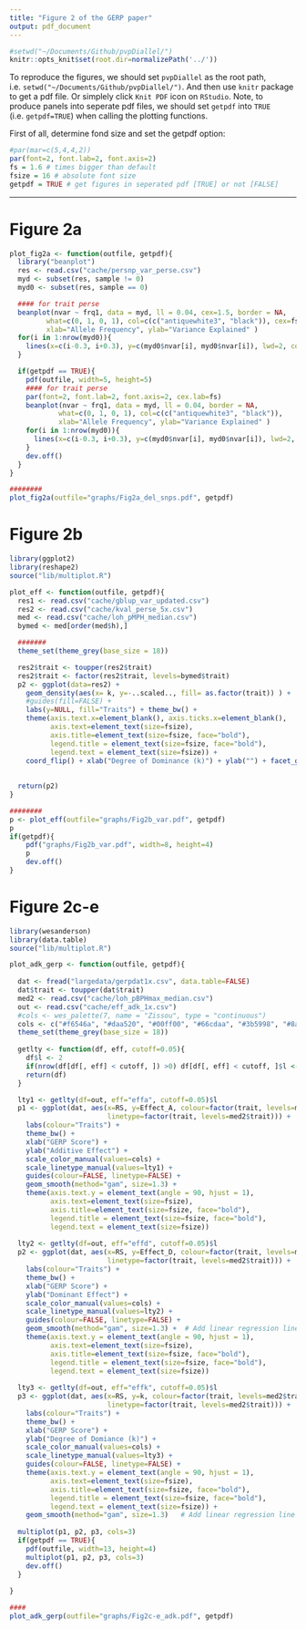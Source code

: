 ```yaml
---
title: "Figure 2 of the GERP paper"
output: pdf_document
---
```


```r
#setwd("~/Documents/Github/pvpDiallel/")
knitr::opts_knit$set(root.dir=normalizePath('../'))
```

To reproduce the figures, we should set `pvpDiallel` as the root path, i.e. `setwd("~/Documents/Github/pvpDiallel/")`. And then use `knitr` package to get a pdf file. Or simplely click `Knit PDF` icon on `RStudio`. Note, to produce panels into seperate pdf files, we should set `getpdf` into `TRUE` (i.e. `getpdf=TRUE`) when calling the plotting functions.

First of all, determine fond size and set the getpdf option:
```r
#par(mar=c(5,4,4,2))
par(font=2, font.lab=2, font.axis=2)
fs = 1.6 # times bigger than default
fsize = 16 # absolute font size
getpdf = TRUE # get figures in seperated pdf [TRUE] or not [FALSE]
```

--------------------------

# Figure 2a
```r

plot_fig2a <- function(outfile, getpdf){
  library("beanplot")
  res <- read.csv("cache/persnp_var_perse.csv")
  myd <- subset(res, sample != 0)
  myd0 <- subset(res, sample == 0)

  #### for trait perse
  beanplot(nvar ~ frq1, data = myd, ll = 0.04, cex=1.5, border = NA,
         what=c(0, 1, 0, 1), col=c(c("antiquewhite3", "black")), cex=fs, 
         xlab="Allele Frequency", ylab="Variance Explained" )
  for(i in 1:nrow(myd0)){
    lines(x=c(i-0.3, i+0.3), y=c(myd0$nvar[i], myd0$nvar[i]), lwd=2, col="red")
  }

  if(getpdf == TRUE){
    pdf(outfile, width=5, height=5)
    #### for trait perse
    par(font=2, font.lab=2, font.axis=2, cex.lab=fs)
    beanplot(nvar ~ frq1, data = myd, ll = 0.04, border = NA,
            what=c(0, 1, 0, 1), col=c(c("antiquewhite3", "black")),
            xlab="Allele Frequency", ylab="Variance Explained" )
    for(i in 1:nrow(myd0)){
      lines(x=c(i-0.3, i+0.3), y=c(myd0$nvar[i], myd0$nvar[i]), lwd=2, col="red")
    }
    dev.off()
  }
}

########
plot_fig2a(outfile="graphs/Fig2a_del_snps.pdf", getpdf)
```


# Figure 2b

```r

library(ggplot2)
library(reshape2)
source("lib/multiplot.R")

plot_eff <- function(outfile, getpdf){
  res1 <- read.csv("cache/gblup_var_updated.csv")
  res2 <- read.csv("cache/kval_perse_5x.csv")
  med <- read.csv("cache/loh_pMPH_median.csv")
  bymed <- med[order(med$h),]

  #######
  theme_set(theme_grey(base_size = 18)) 

  res2$trait <- toupper(res2$trait)
  res2$trait <- factor(res2$trait, levels=bymed$trait)
  p2 <- ggplot(data=res2) +
    geom_density(aes(x= k, y=-..scaled.., fill= as.factor(trait)) ) +
    #guides(fill=FALSE) +
    labs(y=NULL, fill="Traits") + theme_bw() +
    theme(axis.text.x=element_blank(), axis.ticks.x=element_blank(),
          axis.text=element_text(size=fsize),
          axis.title=element_text(size=fsize, face="bold"),
          legend.title = element_text(size=fsize, face="bold"),
          legend.text = element_text(size=fsize)) +
    coord_flip() + xlab("Degree of Dominance (k)") + ylab("") + facet_grid(~ trait)
  
  
  return(p2)
}

########
p <- plot_eff(outfile="graphs/Fig2b_var.pdf", getpdf)
p
if(getpdf){
    pdf("graphs/Fig2b_var.pdf", width=8, height=4)
    p
    dev.off()
}
```

# Figure 2c-e

```r

library(wesanderson)
library(data.table)
source("lib/multiplot.R")

plot_adk_gerp <- function(outfile, getpdf){
  
  dat <- fread("largedata/gerpdat1x.csv", data.table=FALSE)
  dat$trait <- toupper(dat$trait)
  med2 <- read.csv("cache/loh_pBPHmax_median.csv")
  out <- read.csv("cache/eff_adk_1x.csv")
  #cols <- wes_palette(7, name = "Zissou", type = "continuous")
  cols <- c("#f6546a", "#daa520", "#00ff00", "#66cdaa", "#3b5998", "#8a2be2", "#ff00ff")
  theme_set(theme_grey(base_size = 18)) 
  
  getlty <- function(df, eff, cutoff=0.05){
    df$l <- 2
    if(nrow(df[df[, eff] < cutoff, ]) >0) df[df[, eff] < cutoff, ]$l <- 1
    return(df)
  }

  lty1 <- getlty(df=out, eff="effa", cutoff=0.05)$l
  p1 <- ggplot(dat, aes(x=RS, y=Effect_A, colour=factor(trait, levels=med2$trait),
                        linetype=factor(trait, levels=med2$trait))) +
    labs(colour="Traits") +
    theme_bw() +
    xlab("GERP Score") +
    ylab("Additive Effect") +
    scale_color_manual(values=cols) +
    scale_linetype_manual(values=lty1) +
    guides(colour=FALSE, linetype=FALSE) +
    geom_smooth(method="gam", size=1.3) +
    theme(axis.text.y = element_text(angle = 90, hjust = 1),
          axis.text=element_text(size=fsize),
          axis.title=element_text(size=fsize, face="bold"),
          legend.title = element_text(size=fsize, face="bold"),
          legend.text = element_text(size=fsize))
  
  lty2 <- getlty(df=out, eff="effd", cutoff=0.05)$l
  p2 <- ggplot(dat, aes(x=RS, y=Effect_D, colour=factor(trait, levels=med2$trait),
                        linetype=factor(trait, levels=med2$trait))) +
    labs(colour="Traits") +
    theme_bw() +
    xlab("GERP Score") +
    ylab("Dominant Effect") +
    scale_color_manual(values=cols) +
    scale_linetype_manual(values=lty2) +
    guides(colour=FALSE, linetype=FALSE) +
    geom_smooth(method="gam", size=1.3) +  # Add linear regression line 
    theme(axis.text.y = element_text(angle = 90, hjust = 1),
          axis.text=element_text(size=fsize),
          axis.title=element_text(size=fsize, face="bold"),
          legend.title = element_text(size=fsize, face="bold"),
          legend.text = element_text(size=fsize))
  
  lty3 <- getlty(df=out, eff="effk", cutoff=0.05)$l
  p3 <- ggplot(dat, aes(x=RS, y=k, colour=factor(trait, levels=med2$trait),
                        linetype=factor(trait, levels=med2$trait))) +
    labs(colour="Traits") +
    theme_bw() +
    xlab("GERP Score") +
    ylab("Degree of Domiance (k)") +
    scale_color_manual(values=cols) +
    scale_linetype_manual(values=lty3) +
    guides(colour=FALSE, linetype=FALSE) +
    theme(axis.text.y = element_text(angle = 90, hjust = 1),
          axis.text=element_text(size=fsize),
          axis.title=element_text(size=fsize, face="bold"),
          legend.title = element_text(size=fsize, face="bold"),
          legend.text = element_text(size=fsize)) +
    geom_smooth(method="gam", size=1.3)   # Add linear regression line 
  
  multiplot(p1, p2, p3, cols=3)
  if(getpdf == TRUE){
    pdf(outfile, width=13, height=4)
    multiplot(p1, p2, p3, cols=3)
    dev.off()
  }
  
}

####
plot_adk_gerp(outfile="graphs/Fig2c-e_adk.pdf", getpdf)

```


